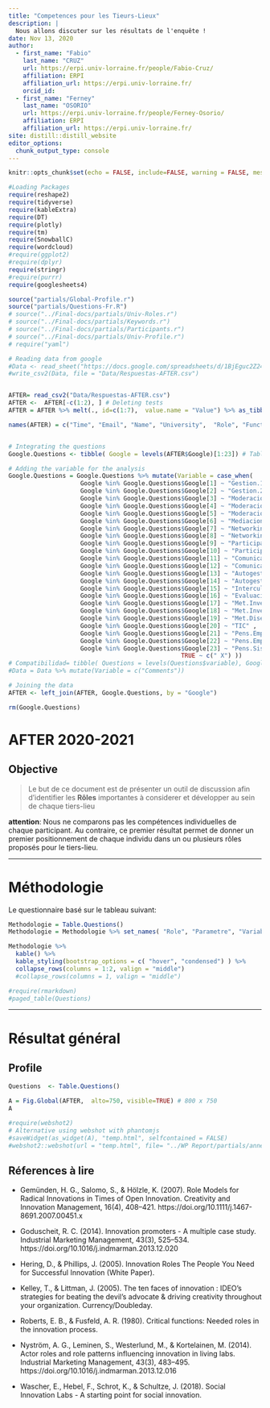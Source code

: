 ```yaml
---
title: "Competences pour les Tieurs-Lieux"
description: |
  Nous allons discuter sur les résultats de l'enquête !
date: Nov 13, 2020
author:
  - first_name: "Fabio"
    last_name: "CRUZ"
    url: https://erpi.univ-lorraine.fr/people/Fabio-Cruz/
    affiliation: ERPI
    affiliation_url: https://erpi.univ-lorraine.fr/
    orcid_id: 
  - first_name: "Ferney"
    last_name: "OSORIO"
    url: https://erpi.univ-lorraine.fr/people/Ferney-Osorio/
    affiliation: ERPI
    affiliation_url: https://erpi.univ-lorraine.fr/
site: distill::distill_website
editor_options: 
  chunk_output_type: console
---
```


```r
knitr::opts_chunk$set(echo = FALSE, include=FALSE, warning = FALSE, message = FALSE, fig.retina = 3)

#Loading Packages
require(reshape2)
require(tidyverse)
require(kableExtra)
require(DT)
require(plotly)
require(tm)
require(SnowballC) 
require(wordcloud)
#require(ggplot2)
#require(dplyr)
require(stringr)
#require(purrr)
require(googlesheets4)

source("partials/Global-Profile.r")
source("partials/Questions-Fr.R")
# source("../Final-docs/partials/Univ-Roles.r")
# source("../Final-docs/partials/Keywords.r")
# source("../Final-docs/partials/Participants.r")
# source("../Final-docs/partials/Univ-Profile.r")
# require("yaml") 


```



```r

# Reading data from google
#Data <- read_sheet("https://docs.google.com/spreadsheets/d/1BjEguc2Z24c5LufYQgvr37H0LH8zliVpBA6X2-R1gAg/edit#gid=664031741")
#write_csv2(Data, file = "Data/Respuestas-AFTER.csv")


AFTER= read_csv2("Data/Respuestas-AFTER.csv")
AFTER <-  AFTER[-c(1:2), ] # Deleting tests
AFTER = AFTER %>% melt(., id=c(1:7),  value.name = "Value") %>% as_tibble()

names(AFTER) = c("Time", "Email", "Name", "University",  "Role", "Function", "Field", "Google", "Value")


# Integrating the questions
Google.Questions <- tibble( Google = levels(AFTER$Google)[1:23]) # Table de compatibilidad

# Adding the variable for the analysis
Google.Questions = Google.Questions %>% mutate(Variable = case_when( 
                    Google %in% Google.Questions$Google[1] ~ "Gestion.1" ,
                    Google %in% Google.Questions$Google[2] ~ "Gestion.2" ,
                    Google %in% Google.Questions$Google[3] ~ "Moderacion.1" ,
                    Google %in% Google.Questions$Google[4] ~ "Moderacion.2" ,
                    Google %in% Google.Questions$Google[5] ~ "Moderacion.3" ,
                    Google %in% Google.Questions$Google[6] ~ "Mediacion.1" ,
                    Google %in% Google.Questions$Google[7] ~ "Networking.1" ,
                    Google %in% Google.Questions$Google[8] ~ "Networking.2" ,
                    Google %in% Google.Questions$Google[9] ~ "Participacion.1" ,
                    Google %in% Google.Questions$Google[10] ~ "Participacion.2" ,
                    Google %in% Google.Questions$Google[11] ~ "Comunicacion.1" ,
                    Google %in% Google.Questions$Google[12] ~ "Comunicacion.2" ,
                    Google %in% Google.Questions$Google[13] ~ "Autogestion.1" ,
                    Google %in% Google.Questions$Google[14] ~ "Autogestion.2" ,
                    Google %in% Google.Questions$Google[15] ~ "Intercultural" ,
                    Google %in% Google.Questions$Google[16] ~ "Evaluacion" ,
                    Google %in% Google.Questions$Google[17] ~ "Met.Investigacion.1" ,
                    Google %in% Google.Questions$Google[18] ~ "Met.Investigacion.2" ,
                    Google %in% Google.Questions$Google[19] ~ "Met.Diseño" ,
                    Google %in% Google.Questions$Google[20] ~ "TIC" ,
                    Google %in% Google.Questions$Google[21] ~ "Pens.Emprendedor.1" ,
                    Google %in% Google.Questions$Google[22] ~ "Pens.Emprendedor.2" ,
                    Google %in% Google.Questions$Google[23] ~ "Pens.Sistemico" ,
                                                TRUE ~ c(" X") )) 
# Compatibilidad= tibble( Questions = levels(Questions$variable), Google = levels(Data$Google)[1:23]) # Table de compatibilidad
#Data = Data %>% mutate(Variable = c("Comments"))

# Joining the data
AFTER <- left_join(AFTER, Google.Questions, by = "Google")

rm(Google.Questions)
```


# AFTER 2020-2021  {.unnumbered}

## Objective

> Le but de ce document est de présenter un outil de discussion  afin d'identifier les **Rôles** importantes à considerer et développer au sein de chaque tiers-lieu

**attention**: Nous ne comparons pas les compétences individuelles de chaque participant. Au contraire, ce premier résultat permet de donner un premier positionnement de chaque individu dans un ou plusieurs rôles proposés pour le tiers-lieu. 

---


# Méthodologie

Le questionnaire basé sur le tableau suivant:


```r

Methodologie = Table.Questions()
Methodologie = Methodologie %>% set_names( "Role", "Parametre", "Variable", "Description")

Methodologie %>%
  kable() %>%
  kable_styling(bootstrap_options = c( "hover", "condensed") ) %>%
  collapse_rows(columns = 1:2, valign = "middle") 
  #collapse_rows(columns = 1, valign = "middle")

#require(rmarkdown)
#paged_table(Questions)

```

---


# Résultat général {.tabset .tabset-pills }


## Profile



```r
Questions  <- Table.Questions()

A = Fig.Global(AFTER,  alto=750, visible=TRUE) # 800 x 750
A

#require(webshot2)
# Alternative using webshot with phantomjs
#saveWidget(as_widget(A), "temp.html", selfcontained = FALSE)
#webshot2::webshot(url = "temp.html", file= "../WP Report/partials/annex/University profile/Unicap/A.png" , vwidth = 800, vheight = 750)
```




## Réferences à lire


- Gemünden, H. G., Salomo, S., & Hölzle, K. (2007). Role Models for Radical Innovations in Times of Open Innovation. Creativity and Innovation Management, 16(4), 408–421. https://doi.org/10.1111/j.1467-8691.2007.00451.x

- Goduscheit, R. C. (2014). Innovation promoters - A multiple case study. Industrial Marketing Management, 43(3), 525–534. https://doi.org/10.1016/j.indmarman.2013.12.020

- Hering, D., & Phillips, J. (2005). Innovation Roles The People You Need for Successful Innovation (White Paper).

- Kelley, T., & Littman, J. (2005). The ten faces of innovation : IDEO’s strategies for beating the devil’s advocate & driving creativity throughout your organization. Currency/Doubleday.

- Roberts, E. B., & Fusfeld, A. R. (1980). Critical functions: Needed roles in the innovation process.

- Nyström, A. G., Leminen, S., Westerlund, M., & Kortelainen, M. (2014). Actor roles and role patterns influencing innovation in living labs. Industrial Marketing Management, 43(3), 483–495. https://doi.org/10.1016/j.indmarman.2013.12.016

- Wascher, E., Hebel, F., Schrot, K., & Schultze, J. (2018). Social Innovation Labs - A starting point for social innovation.



